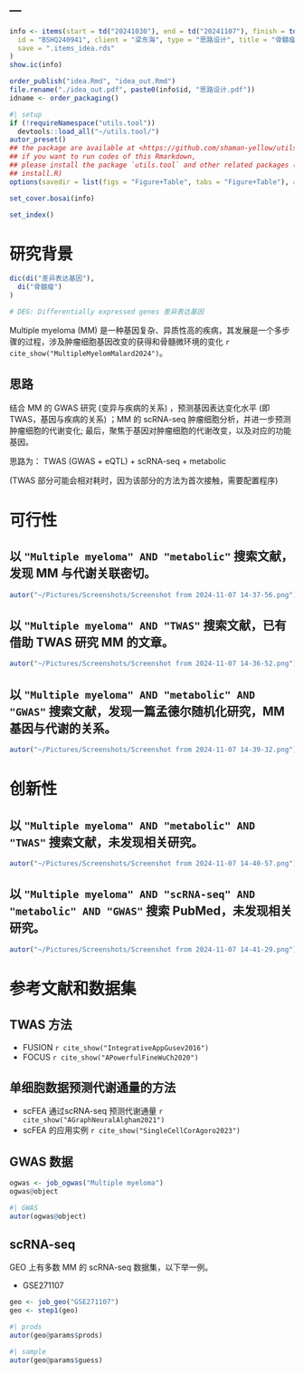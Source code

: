 ---
---

```r
info <- items(start = td("20241030"), end = td("20241107"), finish = td("20241107"),
  id = "BSHQ240941", client = "梁东海", type = "思路设计", title = "骨髓瘤思路设计",
  save = ".items_idea.rds"
)
show.ic(info)

order_publish("idea.Rmd", "idea_out.Rmd")
file.rename("./idea_out.pdf", paste0(info$id, "思路设计.pdf"))
idname <- order_packaging()
```

```r
#| setup
if (!requireNamespace("utils.tool"))
  devtools::load_all("~/utils.tool/")
autor_preset()
## the package are available at <https://github.com/shaman-yellow/utils.tool>
## if you want to run codes of this Rmarkdown,
## please install the package `utils.tool` and other related packages (run
## install.R)
options(savedir = list(figs = "Figure+Table", tabs = "Figure+Table"), autor_asis = F)
```

```r
set_cover.bosai(info)
```

```r
set_index()
```

# 研究背景 {#abstract}

```r
dic(di("差异表达基因"),
  di("骨髓瘤")
)

# DEG: Differentially expressed genes 差异表达基因
```

Multiple myeloma (MM) 是一种基因复杂、异质性高的疾病，其发展是一个多步骤的过程，涉及肿瘤细胞基因改变的获得和骨髓微环境的变化 `r cite_show("MultipleMyelomMalard2024")`。

## 思路 {#introduction}

结合 MM 的 GWAS 研究 (变异与疾病的关系) ，预测基因表达变化水平 (即TWAS，基因与疾病的关系) ；MM 的 scRNA-seq 肿瘤细胞分析，并进一步预测肿瘤细胞的代谢变化; 最后，聚焦于基因对肿瘤细胞的代谢改变，以及对应的功能基因。

思路为： TWAS (GWAS + eQTL)  + scRNA-seq + metabolic

(TWAS 部分可能会相对耗时，因为该部分的方法为首次接触，需要配置程序)

# 可行性 {#methods}

## 以 `"Multiple myeloma" AND "metabolic"` 搜索文献，发现 MM 与代谢关联密切。

```r
autor("~/Pictures/Screenshots/Screenshot from 2024-11-07 14-37-56.png")
```

## 以 `"Multiple myeloma" AND "TWAS"` 搜索文献，已有借助 TWAS 研究 MM 的文章。

```r
autor("~/Pictures/Screenshots/Screenshot from 2024-11-07 14-36-52.png")
```

## 以 `"Multiple myeloma" AND "metabolic" AND "GWAS"` 搜索文献，发现一篇孟德尔随机化研究，MM 基因与代谢的关系。

```r
autor("~/Pictures/Screenshots/Screenshot from 2024-11-07 14-39-32.png")
```

# 创新性 {#results}

## 以 `"Multiple myeloma" AND "metabolic" AND "TWAS"` 搜索文献，未发现相关研究。

```r
autor("~/Pictures/Screenshots/Screenshot from 2024-11-07 14-40-57.png")
```

## 以 `"Multiple myeloma" AND "scRNA-seq" AND "metabolic" AND "GWAS"` 搜索 PubMed，未发现相关研究。

```r
autor("~/Pictures/Screenshots/Screenshot from 2024-11-07 14-41-29.png")
```

# 参考文献和数据集 {#workflow}

## TWAS 方法

- FUSION `r cite_show("IntegrativeAppGusev2016")`
- FOCUS `r cite_show("APowerfulFineWuCh2020")`

## 单细胞数据预测代谢通量的方法

- scFEA 通过scRNA-seq 预测代谢通量 `r cite_show("AGraphNeuralAlgham2021")`
- scFEA 的应用实例 `r cite_show("SingleCellCorAgoro2023")`

## GWAS 数据

```r
ogwas <- job_ogwas("Multiple myeloma")
ogwas@object
```

```r
#| GWAS
autor(ogwas@object)
```

## scRNA-seq

GEO 上有多数 MM 的 scRNA-seq 数据集，以下举一例。

- GSE271107

```r
geo <- job_geo("GSE271107")
geo <- step1(geo)
```

```r
#| prods
autor(geo@params$prods)
```

```r
#| sample
autor(geo@params$guess)
```



